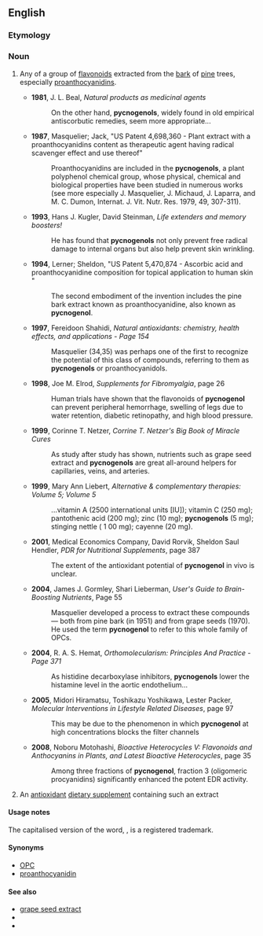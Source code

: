 ==English==

===Etymology===
{{etystub}}

===Noun===
{{en-noun}}

# {{context|organic chemistry|lang=en}} Any of a group of [[flavonoid]]s extracted from the [[bark]] of [[pine]] trees, especially [[proanthocyanidin]]s.
#*'''1981''', J. L. Beal, ''Natural products as medicinal agents''
#*:On the other hand, '''pycnogenols''', widely found in old empirical antiscorbutic remedies, seem more appropriate...
#*'''1987''', Masquelier; Jack, "US Patent 4,698,360 - Plant extract with a proanthocyanidins content as therapeutic agent having radical scavenger effect and use thereof"
#*:Proanthocyanidins are included in the '''pycnogenols''', a plant polyphenol chemical group, whose physical, chemical and biological properties have been studied in numerous works (see more especially J. Masquelier, J. Michaud, J. Laparra, and M. C. Dumon, Internat. J. Vit. Nutr. Res. 1979, 49, 307-311).
#*'''1993''', Hans J. Kugler, David Steinman, ''Life extenders and memory boosters!''
#*:He has found that '''pycnogenols''' not only prevent free radical damage to internal organs but also help prevent skin wrinkling.
#*'''1994''', Lerner; Sheldon, "US Patent 5,470,874 - Ascorbic acid and proanthocyanidine composition for topical application to human skin "
#*:The second embodiment of the invention includes the pine bark extract known as proanthocyanidine, also known as '''pycnogenol'''.
#*'''1997''', Fereidoon Shahidi, ''Natural antioxidants: chemistry, health effects, and applications - Page 154''
#*:Masquelier (34,35) was perhaps one of the first to recognize the potential of this class of compounds, referring to them as '''pycnogenols''' or proanthocyanidols.
#*'''1998''', Joe M. Elrod, ''Supplements for Fibromyalgia'', page 26
#*:Human trials have shown that the flavonoids of '''pycnogenol''' can prevent peripheral hemorrhage, swelling of legs due to water retention, diabetic retinopathy, and high blood pressure.
#*'''1999''', Corinne T. Netzer, ''Corrine T. Netzer's Big Book of Miracle Cures''
#*:As study after study has shown, nutrients such as grape seed extract and '''pycnogenols''' are great all-around helpers for capillaries, veins, and arteries.
#*'''1999''', Mary Ann Liebert, ''Alternative & complementary therapies: Volume 5; Volume 5''
#*:...vitamin A (2500 international units [IU]); vitamin C (250 mg); pantothenic acid (200 mg); zinc (10 mg); '''pycnogenols''' (5 mg); stinging nettle ( 1 00 mg); cayenne (20 mg).
#*'''2001''', Medical Economics Company, David Rorvik, Sheldon Saul Hendler, ''PDR for Nutritional Supplements'', page 387
#*:The extent of the antioxidant potential of '''pycnogenol''' in vivo is unclear. 
#*'''2004''', James J. Gormley, Shari Lieberman, ''User's Guide to Brain-Boosting Nutrients'', Page 55
#*:Masquelier developed a process to extract these compounds — both from pine bark (in 1951) and from grape seeds (1970). He used the term '''pycnogenol''' to refer to this whole family of OPCs.
#*'''2004''', R. A. S. Hemat, ''Orthomolecularism: Principles And Practice - Page 371''
#*:As histidine decarboxylase inhibitors, '''pycnogenols''' lower the histamine level in the aortic endothelium...
#*'''2005''', Midori Hiramatsu, Toshikazu Yoshikawa, Lester Packer, ''Molecular Interventions in Lifestyle Related Diseases'', page 97
#*:This may be due to the phenomenon in which '''pycnogenol''' at high concentrations blocks the filter channels
#*'''2008''', Noboru Motohashi, ''Bioactive Heterocycles V: Flavonoids and Anthocyanins in Plants, and Latest Bioactive Heterocycles'', page 35
#*:Among three fractions of '''pycnogenol''', fraction 3 (oligomeric procyanidins) significantly enhanced the potent EDR activity.
# An [[antioxidant]] [[dietary supplement]] containing such an extract

====Usage notes====
The capitalised version of the word, {{term|Pycnogenol}}, is a registered trademark.

====Synonyms====
* [[OPC]]
* [[proanthocyanidin]]

====See also====
*[[grape seed extract]]
*{{pedia|Proanthocyanidin}}
*{{pedialite|Grape seed extract}}